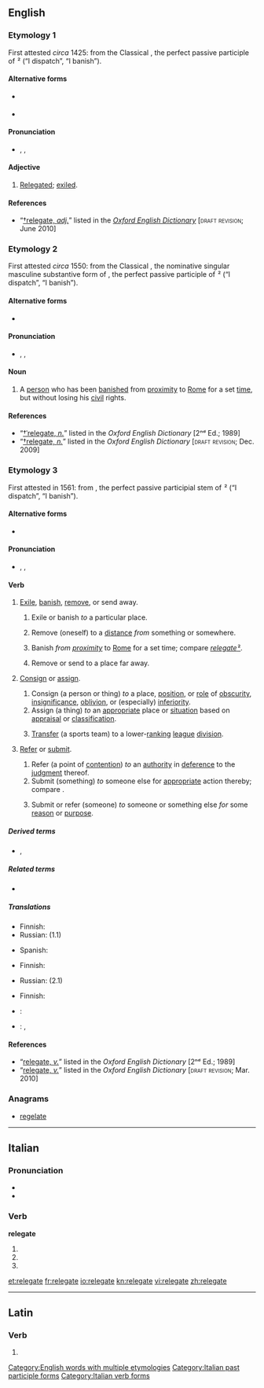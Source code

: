 ==English==

===Etymology 1===
First attested ''circa'' 1425: from the Classical {{etyl|la|en}} {{term|relegatus|relēgātus|lang=la}}, the perfect passive participle of {{term|relego|relēgō|lang=la}} ² (“I dispatch”, “I banish”).

====Alternative forms====
{{top2}}
* {{l|enm|relegat}} {{defdate|15ᵗʰ C.}}
{{mid2}}
* {{l|sco|religait}} {{qualifier|Scots, ''{{defdate|16ᵗʰ C.}}''}}
{{bottom}}

====Pronunciation====
* {{a|RP}} {{enPR|rĕʹlĭgət}}, {{IPA|/ˈɹɛlɪɡət/}}, {{SAMPA|/"r\ElIg@t/}}

====Adjective====
{{en-adj|-}}

# {{obsolete|_|except|_|archaic|past participial}} [[relegated|Relegated]]; [[exile|exiled]].

====References====
* “<span class="plainlinks">[http://dictionary.oed.com/cgi/entry/50300176 †relegate, ''adj.'']</span>” listed in the ''[[w:Oxford English Dictionary|Oxford English Dictionary]]'' [<span style="font-variant:small-caps">draft revision</span>; June 2010]

===Etymology 2===
First attested ''circa'' 1550: from the Classical {{etyl|la|en}} {{term|relegatus|relēgātus|banished person”, “exile|lang=la}}, the nominative singular masculine substantive form of {{term||relēgātus}}, the perfect passive participle of {{term|relego|relēgō|lang=la}} ² (“I dispatch”, “I banish”).

====Alternative forms====
* {{l|en|relagate}} {{defdate|16ᵗʰ C.}}

====Pronunciation====
* {{a|RP}} {{enPR|rĕʹlĭgət}}, {{IPA|/ˈɹɛlɪɡət/}}, {{SAMPA|/"r\ElIg@t/}}

====Noun====
{{en-noun}}

# {{context|Roman|_|history|obsolete}} A [[person]] who has been [[banish]]ed from [[proximity]] to [[Rome]] for a set [[time]], but without losing his [[civil]] rights.

====References====
* “<span class="plainlinks">[http://ed2.oed.com/cgi/display/00201958 †ˈrelegate, ''n.'']</span>” listed in the ''Oxford English Dictionary'' [2ⁿᵈ Ed.; 1989]
* “<span class="plainlinks">[http://dictionary.oed.com/cgi/entry/50201954 †relegate, ''n.'']</span>” listed in the ''Oxford English Dictionary'' [<span style="font-variant:small-caps">draft revision</span>; Dec. 2009]

===Etymology 3===
First attested in 1561: from {{term||relēgāt-}}, the perfect passive participial stem of {{term|relego|relēgō|lang=la}} ² (“I dispatch”, “I banish”).

====Alternative forms====
* {{l|en|religate}} {{defdate|17ᵗʰ C.}}

====Pronunciation====
* {{a|RP}} {{enPR|rĕʹlĭgāt}}, {{IPA|/ˈɹɛlɪɡeɪt/}}, {{SAMPA|/"r\ElIgeIt/}}

====Verb====
{{en-verb|relegates|relegating|relegated}}

# [[exile|Exile]], [[banish]], [[remove]], or send away.
## {{transitive|done to a person}} Exile or banish ''to'' a particular place.
## {{reflexive|obsolete|rare}} Remove (oneself) to a [[distance]] ''from'' something or somewhere.
## {{transitive|Roman|_|history|done to a person}} Banish ''from [[proximity]]'' to [[Rome]] for a set time; compare [[relegate#Etymology 2|''relegate'' ²]].
## {{transitive|figuratively}} Remove or send to a place far away.
# {{transitive|in extended use}} [[consign|Consign]] or [[assign]].
## Consign (a person or thing) ''to'' a place, [[position]], or [[role]] of [[obscurity]], [[insignificance]], [[oblivion]], or (especially) [[inferiority]].
## Assign (a thing) ''to'' an [[appropriate]] place or [[situation]] based on [[appraisal]] or [[classification]].
## {{sport|chiefly|soccer}} [[transfer|Transfer]] (a sports team) to a lower-[[rank]]ing [[league]] [[division]].
# {{transitive}} [[refer|Refer]] or [[submit]].
## Refer (a point of [[contention]]) ''to'' an [[authority]] in [[deference]] to the [[judgment]] thereof.
## Submit (something) ''to'' someone else for [[appropriate]] action thereby; compare {{term|delegate|lang=en}}.
## {{context|now|_|rare}} Submit or refer (someone) ''to'' someone or something else ''for'' some [[reason]] or [[purpose]].

=====Derived terms=====
* {{l|en|relegated}}, {{l|en|relegating}}

=====Related terms=====
* {{l|en|relegation}}

=====Translations=====
{{trans-top|to exile}}
* Finnish: {{t-|fi|karkottaa}}
* Russian: {{t|ru|ссылать}} (1.1)
{{trans-mid}}
* Spanish: {{t|es|relegar}}
{{trans-bottom}}

{{trans-top|to consign}}
* Finnish: {{t+|fi|alentaa}}
{{trans-mid}}
* Russian: {{t|ru|низводить}} (2.1)
{{trans-bottom}}

{{trans-top|to refer}}
* Finnish: {{t+|fi|siirtää}}
{{trans-mid}}
{{trans-bottom}}

{{checktrans-top}}
* {{ttbc|fr}}: {{t+|fr|reléguer}}
* {{ttbc|hu}}: {{t|hu|száműz}}, {{t|hu|leminősít}}
{{trans-bottom}}

====References====
* “<span class="plainlinks">[http://ed2.oed.com/cgi/display/00201959 relegate, ''v.'']</span>” listed in the ''Oxford English Dictionary'' [2ⁿᵈ Ed.; 1989]
* “<span class="plainlinks">[http://dictionary.oed.com/cgi/entry/50201955 relegate, ''v.'']</span>” listed in the ''Oxford English Dictionary'' [<span style="font-variant:small-caps">draft revision</span>; Mar. 2010]

===Anagrams===
* [[regelate#English|regelate]]

[[Category:English words with multiple etymologies]]

----

==Italian==

===Pronunciation===
* {{IPA|/re.leˈɡa.te/|lang=it}}
* {{hyphenation|re|le|gà|te}}

===Verb===
'''relegate'''

# {{conjugation of|relegare||2|p|pres|ind|lang=it}}
# {{conjugation of|relegare||2|p|imp|lang=it}}
# {{form of|[[feminine|Feminine]] plural|relegato}}

[[Category:Italian past participle forms]]
[[Category:Italian verb forms]]

[[et:relegate]]
[[fr:relegate]]
[[io:relegate]]
[[kn:relegate]]
[[vi:relegate]]
[[zh:relegate]]

----
==Latin==

===Verb===
{{la-verb-form|relēgāte}}

# {{conjugation of|relego|relēgō|2|p|pres|act|imp|lang=la}}
{{count page|[[Wiktionary:Page count]]}}
{{rfc-auto}}